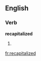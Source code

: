 ==English==

===Verb===
'''recapitalized'''

# {{present participle of|[[recapitalize]]}}

[[fr:recapitalized]]